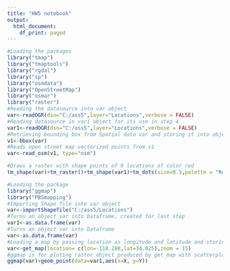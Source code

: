 ---
title: "HW5 notebook"
output:
  html_document:
    df_print: paged
---
```{r}
#Loading the packages
library("tmap")
library("tmaptools")
library("rgdal")
library("sp")
library("osmdata")
library("OpenStreetMap")
library("osmar")
library("raster")
#Reading the datasource into var object
var<-readOGR(dsn="C:/ass5",layer="Locations",verbose = FALSE)
#Reading datasource in var1 object for its use in step 4
var1<-readOGR(dsn="C:/ass5",layer="Locations",verbose = FALSE)
#Retrieving bounding box from Spatial data var and storing it into object v1
v1<-bbox(var)
#Reads open street map vectorized points from v1
var<-read_osm(v1, type="osm")

#Draws a raster with shape points of 9 locations of color red
tm_shape(var)+tm_raster()+tm_shape(var1)+tm_dots(size=0.5,palette = "RdBu",col = "red")

```
```{r}

#Loading the package
library("ggmap")
library("PBSmapping")
#Importing Shape file into var object
var<-importShapefile("C:/ass5/Locations")
#Turns an object var into Dataframe, created for last step
var1<-as.data.frame(var)
#Turns an object var into Dataframe
var<-as.data.frame(var)
#Loading a map by passing location as longitude and latitude and storing it in var
var<-get_map(location= c(lon=-118.288,lat=34.025),zoom = 15)
#ggmap is for ploting raster object produced by get_map with scatterplots created by geom_point
ggmap(var)+geom_point(data=var1,aes(x=X, y=Y))


```

